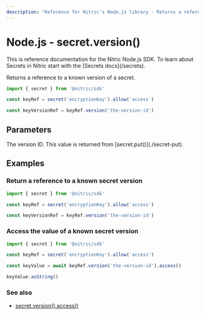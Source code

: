 ```yaml
---
description: "Reference for Nitric's Node.js library - Returns a reference to a known version of a secret."
---
```


# Node.js - secret.version()

<Note>
  This is reference documentation for the Nitric Node.js SDK. To learn about
  Secrets in Nitric start with the [Secrets docs](/secrets).
</Note>

Returns a reference to a known version of a secret.

```javascript
import { secret } from '@nitric/sdk'

const keyRef = secret('encryptionKey').allow('access')

const keyVersionRef = keyRef.version('the-version-id')
```

## Parameters

<Properties>
  <Property name="version" required type="string">
    The version ID. This value is returned from [secret.put()](./secret-put).
  </Property>
</Properties>

## Examples

### Return a reference to a known secret version

```javascript
import { secret } from '@nitric/sdk'

const keyRef = secret('encryptionKey').allow('access')

const keyVersionRef = keyRef.version('the-version-id')
```

### Access the value of a known secret version

```javascript
import { secret } from '@nitric/sdk'

const keyRef = secret('encryptionKey').allow('access')

const keyValue = await keyRef.version('the-version-id').access()

keyValue.asString()
```

### See also

- [secret.version().access()](./secret-version-access)
